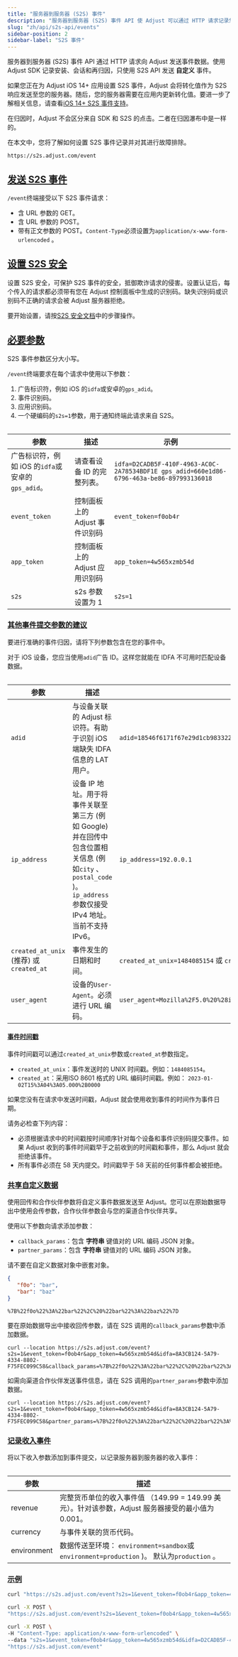 ```yaml
---
title: "服务器到服务器 (S2S) 事件"
description: "服务器到服务器 (S2S) 事件 API 使 Adjust 可以通过 HTTP 请求记录您的事件。"
slug: "zh/api/s2s-api/events"
sidebar-position: 2
sidebar-label: "S2S 事件"
---
```


服务器到服务器 \(S2S\) 事件 API 通过 HTTP 请求向 Adjust 发送事件数据。使用 Adjust SDK 记录安装、会话和再归因，只使用 S2S API 发送 **自定义** 事件。

如果您正在为 Adjust iOS 14\+ 应用设置 S2S 事件，Adjust 会将转化值作为 S2S 响应发送至您的服务器。随后，您的服务器需要在应用内更新转化值。要进一步了解相关信息，请查看[iOS 14\+ S2S 事件支持](https://help.adjust.com/zh/article/support-for-s2s-events)。

<Callout type="note">

在归因时，Adjust 不会区分来自 SDK 和 S2S 的点击。二者在归因瀑布中是一样的。

</Callout>

在本文中，您将了解如何设置 S2S 事件记录并对其进行故障排除。

```text
https://s2s.adjust.com/event
```

## [发送 S2S 事件](send-s2s-events)

`/event`终端接受以下 S2S 事件请求：

-  含 URL 参数的 GET。
-  含 URL 参数的 POST。
-  带有正文参数的 POST。`Content-Type`必须设置为`application/x-www-form-urlencoded` 。

## [设置 S2S 安全](set-up-s2s-security)

设置 S2S 安全，可保护 S2S 事件的安全，抵御欺诈请求的侵害。设置认证后，每个传入的请求都必须带有您在 Adjust 控制面板中生成的识别码。缺失识别码或识别码不正确的请求会被 Adjust 服务器拒绝。

要开始设置，请按[S2S 安全文档](/zh/api/s2s-api/security)中的步骤操作。

## [必要参数](required-parameters)

<Callout type="important">

S2S 事件参数区分大小写。

</Callout>

`/event`终端要求在每个请求中使用以下参数：

1. 广告标识符，例如 iOS 的`idfa`或安卓的`gps_adid`。
2. 事件识别码。
3. 应用识别码。
4. 一个硬编码的`s2s=1`参数，用于通知终端此请求来自 S2S。

<Table>

| 参数                                              | 描述                           | 示例                                                                                      |
| ------------------------------------------------- | ------------------------------ | ----------------------------------------------------------------------------------------- |
| 广告标识符，例如 iOS 的`idfa`或安卓的`gps_adid`。 | 请查看设备 ID 的完整列表。     | `idfa=D2CADB5F-410F-4963-AC0C-2A78534BDF1E gps_adid=660e1d86-6796-463a-be86-897993136018` |
| `event_token`                                     | 控制面板上的 Adjust 事件识别码 | `event_token=f0ob4r`                                                                      |
| `app_token`                                       | 控制面板上的 Adjust 应用识别码 | `app_token=4w565xzmb54d`                                                                  |
| `s2s`                                             | s2s 参数设置为 1               | `s2s=1`                                                                                   |

</Table>

### [其他事件提交参数的建议](recommended-additional-parameters-for-event-submission)

要进行准确的事件归因，请将下列参数包含在您的事件中。

<Callout type="important">

对于 iOS 设备，您应当使用`adid`广告 ID。这样您就能在 IDFA 不可用时匹配设备数据。

</Callout>
<Table>

| 参数                                       | 描述                                                                                                                                                                   | 示例                                                                                                                                                                                                       |
| ------------------------------------------ | ---------------------------------------------------------------------------------------------------------------------------------------------------------------------- | ---------------------------------------------------------------------------------------------------------------------------------------------------------------------------------------------------------- |
| `adid`                                     | 与设备关联的 Adjust 标识符。有助于识别 iOS 端缺失 IDFA 信息的 LAT 用户。                                                                                               | `adid=18546f6171f67e29d1cb983322ad1329`                                                                                                                                                                    |
| `ip_address`                               | 设备 IP 地址。用于将事件关联至第三方 \(例如 Google\) 并在回传中包含位置相关信息 \(例如`city` 、 `postal_code` \)。 `ip_address`参数仅接受 IPv4 地址。当前不支持 IPv6。 | `ip_address=192.0.0.1`                                                                                                                                                                                     |
| `created_at_unix` \(推荐\) 或 `created_at` | 事件发生的日期和时间。                                                                                                                                                 | `created_at_unix=1484085154` 或 `created_at=2017-01-02T15:04:05.000+0000`                                                                                                                                  |
| `user_agent`                               | 设备的`User-Agent`。必须进行 URL 编码。                                                                                                                                | `user_agent=Mozilla%2F5.0%20%28iPhone%3B%20CPU%20iPhone%20OS%2016_6%20like%20Mac%20OS%20X%29%20AppleWebKit%2F605.1.15%20%28KHTML%2C%20like%20Gecko%29%20Version%2F16.5%20Mobile%2F15E148%20Safari%2F604.1` |

</Table>

#### [事件时间戳](event-timestamp)

事件时间戳可以通过`created_at_unix`参数或`created_at`参数指定。

-  `created_at_unix`：事件发送时的 UNIX 时间戳。例如：`1484085154`。
-  `created_at`：采用ISO 8601 格式的 URL 编码时间戳。例如： `2023-01-02T15%3A04%3A05.000%2B0000`

<Callout type="important">

如果您没有在请求中发送时间戳，Adjust 就会使用收到事件的时间作为事件日期。

</Callout>

请务必检查下列内容：

-  必须根据请求中的时间戳按时间顺序针对每个设备和事件识别码提交事件。如果 Adjust 收到的事件时间戳早于之前收到的时间戳和事件，那么 Adjust 就会拒绝该事件。
-  所有事件必须在 58 天内提交。时间戳早于 58 天前的任何事件都会被拒绝。

### [共享自定义数据](share-custom-data)

使用回传和合作伙伴参数将自定义事件数据发送至 Adjust。您可以在原始数据导出中使用会传参数，合作伙伴参数会与您的渠道合作伙伴共享。

使用以下参数向请求添加参数：

-  `callback_params`：包含 **字符串** 键值对的 URL 编码 JSON 对象。
-  `partner_params`：包含 **字符串** 键值对的 URL 编码 JSON 对象。

<Callout type="important">

请不要在自定义数据对象中嵌套对象。

</Callout>

```json
{
   "f0o": "bar",
   "bar": "baz"
}
```

```text
%7B%22f0o%22%3A%22bar%22%2C%20%22bar%22%3A%22baz%22%7D
```

要在原始数据导出中接收回传参数，请在 S2S 调用的`callback_params`参数中添加数据。

```console
curl --location https://s2s.adjust.com/event?s2s=1&event_token=f0ob4r&app_token=4w565xzmb54d&idfa=8A3CB124-5A79-4334-8802-F75FEC099C58&callback_params=%7B%22f0o%22%3A%22bar%22%2C%20%22bar%22%3A%22baz%22%7D
```

如需向渠道合作伙伴发送事件信息，请在 S2S 调用的`partner_params`参数中添加数据。

```console
curl --location https://s2s.adjust.com/event?s2s=1&event_token=f0ob4r&app_token=4w565xzmb54d&idfa=8A3CB124-5A79-4334-8802-F75FEC099C58&partner_params=%7B%22f0o%22%3A%22bar%22%2C%20%22bar%22%3A%22baz%22%7D
```

### [记录收入事件](record-revenue-events)

将以下收入参数添加到事件提交，以记录服务器到服务器的收入事件：

<Table>

| 参数        | 描述                                                                                                  |
| ----------- | ----------------------------------------------------------------------------------------------------- |
| revenue     | 完整货币单位的收入事件值 （149\.99 = 149\.99 美元）。针对该参数，Adjust 服务器接受的最小值为 0\.001。 |
| currency    | 与事件关联的货币代码。                                                                                |
| environment | 数据传送至环境： `environment=sandbox`或`environment=production` \)。 默认为`production` 。           |

</Table>

### [示例](example)

<Tabs>
<Tab title="GET">

```sh
curl "https://s2s.adjust.com/event?s2s=1&event_token=f0ob4r&app_token=4w565xzmb54d&idfa=D2CADB5F-410F-4963-AC0C-2A78534BDF1E&created_at=2017-01-02T15%3A04%3A05Z%2B0200&callback_params=%7B%22f0o%22%3A%22bar%22%2C%20%22bar%22%3A%22baz%22%7D&partner_params=%7B%22f0o%22%3A%22bar%22%2C%20%22bar%22%3A%22baz%22%7D&currency=EUR&revenue=123.4&environment=sandbox"
```

</Tab>
<Tab title="含 URL 参数的 POST">

```sh
curl -X POST \
"https://s2s.adjust.com/event?s2s=1&event_token=f0ob4r&app_token=4w565xzmb54d&idfa=D2CADB5F-410F-4963-AC0C-2A78534BDF1E&created_at=2017-01-02T15%3A04%3A05Z%2B0200&callback_params=%7B%22f0o%22%3A%22bar%22%2C%20%22bar%22%3A%22baz%22%7D&partner_params=%7B%22f0o%22%3A%22bar%22%2C%20%22bar%22%3A%22baz%22%7D&currency=EUR&revenue=123.4&environment=sandbox"
```

</Tab>
<Tab title="含正文的 POST">

```sh
curl -X POST \
-H "Content-Type: application/x-www-form-urlencoded" \
--data "s2s=1&event_token=f0ob4r&app_token=4w565xzmb54d&idfa=D2CADB5F-410F-4963-AC0C-2A78534BDF1E&created_at=2017-01-02T15%3A04%3A05Z%2B0200&callback_params=%7B%22f0o%22%3A%22bar%22%2C%20%22bar%22%3A%22baz%22%7D&partner_params=%7B%22f0o%22%3A%22bar%22%2C%20%22bar%22%3A%22baz%22%7D&currency=EUR&revenue=123.4&environment=sandbox" \
"https://s2s.adjust.com/event"
```

</Tab>
</Tabs>
